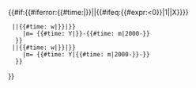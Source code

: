 <includeonly>{{#if:{{#iferror:{{#time:|{{{1|}}}}}||{{#ifeq:{{#expr:{{{1}}}<0}}|1||X}}}}
  |{{weekday in month/calc
     |n= {{weekday in month/ordinal|{{{4|1}}}}}
     |w= {{#iferror:{{#expr:{{{3|0}}}}}|{{#time: w|{{{3}}}}}|{{{3|0}}}}}
     |m= {{#time: Y|{{{1|}}}}}-{{#time: m|2000-{{{2|}}}}}
   }}
  |{{weekday in month/calc
     |n= {{weekday in month/ordinal|{{{1|1}}}}}
     |w= {{#iferror:{{#expr:{{{2|0}}}}}|{{#time: w|{{{2}}}}}|{{{2|0}}}}}
     |m= {{#time: Y|{{#time: m|2000-{{{3|}}}}}-{{{4|}}}}}
   }}
}}</includeonly><noinclude>{{doc}}</noinclude>